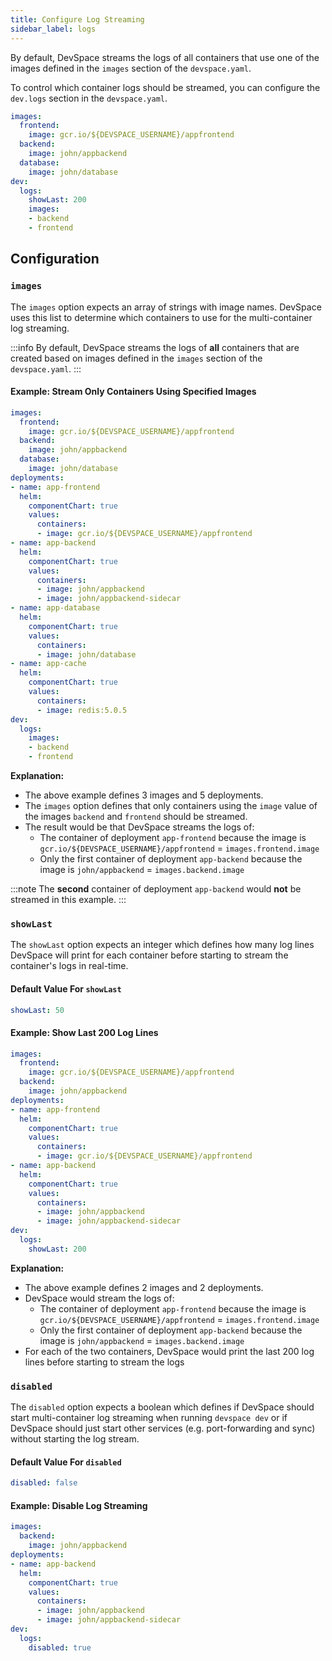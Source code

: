 ```yaml
---
title: Configure Log Streaming
sidebar_label: logs
---
```


By default, DevSpace streams the logs of all containers that use one of the images defined in the `images` section of the `devspace.yaml`.

To control which container logs should be streamed, you can configure the `dev.logs` section in the `devspace.yaml`.
```yaml {9-13}
images:
  frontend:
    image: gcr.io/${DEVSPACE_USERNAME}/appfrontend
  backend:
    image: john/appbackend
  database:
    image: john/database
dev:
  logs:
    showLast: 200
    images:
    - backend
    - frontend
```


## Configuration

### `images`
The `images` option expects an array of strings with image names. DevSpace uses this list to determine which containers to use for the multi-container log streaming.

:::info
By default, DevSpace streams the logs of **all** containers that are created based on images defined in the `images` section of the `devspace.yaml`.
:::

#### Example: Stream Only Containers Using Specified Images
```yaml {2,4,35-38}
images:
  frontend:
    image: gcr.io/${DEVSPACE_USERNAME}/appfrontend
  backend:
    image: john/appbackend
  database:
    image: john/database
deployments:
- name: app-frontend
  helm:
    componentChart: true
    values:
      containers:
      - image: gcr.io/${DEVSPACE_USERNAME}/appfrontend
- name: app-backend
  helm:
    componentChart: true
    values:
      containers:
      - image: john/appbackend
      - image: john/appbackend-sidecar
- name: app-database
  helm:
    componentChart: true
    values:
      containers:
      - image: john/database
- name: app-cache
  helm:
    componentChart: true
    values:
      containers:
      - image: redis:5.0.5
dev:
  logs:
    images:
    - backend
    - frontend
```
**Explanation:**  
- The above example defines 3 images and 5 deployments.
- The `images` option defines that only containers using the `image` value of the images `backend` and `frontend` should be streamed.
- The result would be that DevSpace streams the logs of:
  - The container of deployment `app-frontend` because the image is `gcr.io/${DEVSPACE_USERNAME}/appfrontend` = `images.frontend.image`
  - Only the first container of deployment `app-backend` because the image is `john/appbackend` = `images.backend.image`
  
:::note
The **second** container of deployment `app-backend` would **not** be streamed in this example.
:::


### `showLast`
The `showLast` option expects an integer which defines how many log lines DevSpace will print for each container before starting to stream the container's logs in real-time.

#### Default Value For `showLast`
```yaml
showLast: 50
```

#### Example: Show Last 200 Log Lines
```yaml {22}
images:
  frontend:
    image: gcr.io/${DEVSPACE_USERNAME}/appfrontend
  backend:
    image: john/appbackend
deployments:
- name: app-frontend
  helm:
    componentChart: true
    values:
      containers:
      - image: gcr.io/${DEVSPACE_USERNAME}/appfrontend
- name: app-backend
  helm:
    componentChart: true
    values:
      containers:
      - image: john/appbackend
      - image: john/appbackend-sidecar
dev:
  logs:
    showLast: 200
```
**Explanation:**  
- The above example defines 2 images and 2 deployments.
- DevSpace would stream the logs of:
  - The container of deployment `app-frontend` because the image is `gcr.io/${DEVSPACE_USERNAME}/appfrontend` = `images.frontend.image`
  - Only the first container of deployment `app-backend` because the image is `john/appbackend` = `images.backend.image`
- For each of the two containers, DevSpace would print the last 200 log lines before starting to stream the logs


### `disabled`
The `disabled` option expects a boolean which defines if DevSpace should start multi-container log streaming when running `devspace dev` or if DevSpace should just start other services (e.g. port-forwarding and sync) without starting the log stream.

#### Default Value For `disabled`
```yaml
disabled: false
```

#### Example: Disable Log Streaming
```yaml {14}
images:
  backend:
    image: john/appbackend
deployments:
- name: app-backend
  helm:
    componentChart: true
    values:
      containers:
      - image: john/appbackend
      - image: john/appbackend-sidecar
dev:
  logs:
    disabled: true
```
